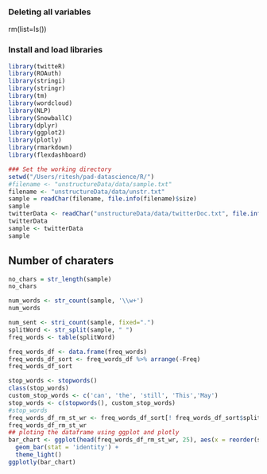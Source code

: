 ### Deleting all variables
rm(list=ls())

### Install and load libraries
```r
library(twitteR)
library(ROAuth)
library(stringi)
library(stringr)
library(tm)
library(wordcloud)
library(NLP)
library(SnowballC)
library(dplyr)
library(ggplot2)
library(plotly)
library(rmarkdown)
library(flexdashboard)
```
```r
### Set the working directory
setwd("/Users/ritesh/pad-datascience/R/")
#filename <- "unstructureData/data/sample.txt"
filename <- "unstructureData/data/unstr.txt"
sample = readChar(filename, file.info(filename)$size)
sample
twitterData <- readChar("unstructureData/data/twitterDoc.txt", file.info("unstructureData/data/twitterDoc.txt")$size)
twitterData
sample <- twitterData
sample
```

## Number of charaters
```r
no_chars = str_length(sample)
no_chars
```

```r
num_words <- str_count(sample, '\\w+')
num_words
```
```r
num_sent <- stri_count(sample, fixed=".")
splitWord <- str_split(sample, " ")
freq_words <- table(splitWord)

freq_words_df <- data.frame(freq_words)
freq_words_df_sort <- freq_words_df %>% arrange(-Freq)
freq_words_df_sort

```
```r
stop_words <- stopwords()
class(stop_words)
custom_stop_words <- c('can', 'the', 'still', 'This','May')
stop_words <- c(stopwords(), custom_stop_words)
#stop_words
freq_words_df_rm_st_wr <- freq_words_df_sort[! freq_words_df_sort$splitWord %in% stop_words,]
freq_words_df_rm_st_wr
## ploting the dataframe using ggplot and plotly
bar_chart <- ggplot(head(freq_words_df_rm_st_wr, 25), aes(x = reorder(splitWord,-Freq), y = Freq)) + 
  geom_bar(stat = 'identity') + 
  theme_light()
ggplotly(bar_chart)

```


